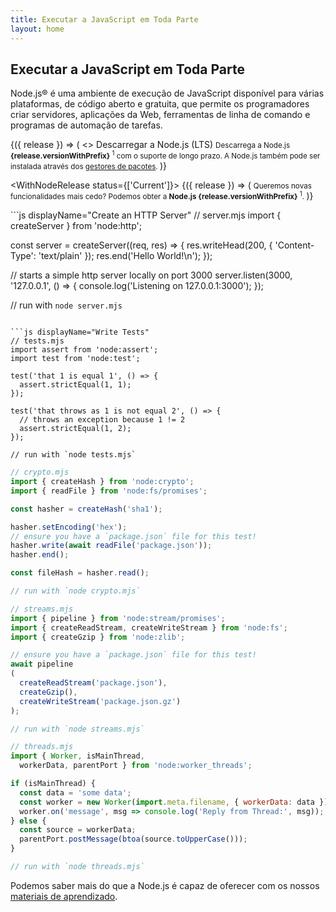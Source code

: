 ```yaml
---
title: Executar a JavaScript em Toda Parte
layout: home
---
```


<section>
<WithBadge section="index" />

<div>
  <h1 className="special">Executar a JavaScript em Toda Parte</h1>

  Node.js® é uma ambiente de execução de JavaScript disponível para várias plataformas, de código aberto e gratuita, que permite os programadores criar servidores, aplicações da Web, ferramentas de linha de comando e programas de automação de tarefas.
</div>

<div>
  <WithNodeRelease status={['LTS']}>
    {({ release }) => (
      <>
        <DownloadButton release={release}>Descarregar a Node.js (LTS)</DownloadButton>
        <small>
          Descarrega a Node.js <b>{release.versionWithPrefix}</b>
          <sup title="Descarrega um instalador da Node.js para a nossa plataforma atual">1</sup> com o suporte de longo prazo.
          A Node.js também pode ser instalada através dos <a href="/download/package-manager">gestores de pacotes</a>.
        </small>
      </>
    )}
  </WithNodeRelease>

  <WithNodeRelease status={['Current']}>
    {({ release }) => (
      <small>
        Queremos novas funcionalidades mais cedo?
        Podemos obter a <b>Node.js <DownloadLink release={release}>{release.versionWithPrefix}</DownloadLink></b>
        <sup title="Descarrega um instalador da Node.js para a nossa plataforma atual">1</sup>.
      </small>
    )}
  </WithNodeRelease>
</div>
</section>

<section>
<div>
  ```js displayName="Create an HTTP Server"
  // server.mjs
  import { createServer } from 'node:http';

  const server = createServer((req, res) => {
    res.writeHead(200, { 'Content-Type': 'text/plain' });
    res.end('Hello World!\n');
  });

  // starts a simple http server locally on port 3000
  server.listen(3000, '127.0.0.1', () => {
    console.log('Listening on 127.0.0.1:3000');
  });

  // run with `node server.mjs`
  ```

  ```js displayName="Write Tests"
  // tests.mjs
  import assert from 'node:assert';
  import test from 'node:test';

  test('that 1 is equal 1', () => {
    assert.strictEqual(1, 1);
  });

  test('that throws as 1 is not equal 2', () => {
    // throws an exception because 1 != 2
    assert.strictEqual(1, 2);
  });

  // run with `node tests.mjs`
  ```

  ```js displayName="Read and Hash a File"
  // crypto.mjs
  import { createHash } from 'node:crypto';
  import { readFile } from 'node:fs/promises';

  const hasher = createHash('sha1');

  hasher.setEncoding('hex');
  // ensure you have a `package.json` file for this test!
  hasher.write(await readFile('package.json'));
  hasher.end();

  const fileHash = hasher.read();

  // run with `node crypto.mjs`
  ```

  ```js displayName="Streams Pipeline"
  // streams.mjs
  import { pipeline } from 'node:stream/promises';
  import { createReadStream, createWriteStream } from 'node:fs';
  import { createGzip } from 'node:zlib';

  // ensure you have a `package.json` file for this test!
  await pipeline
  (
    createReadStream('package.json'),
    createGzip(),
    createWriteStream('package.json.gz')
  );

  // run with `node streams.mjs`
  ```

  ```js displayName="Work with Threads"
  // threads.mjs
  import { Worker, isMainThread,
    workerData, parentPort } from 'node:worker_threads';

  if (isMainThread) {
    const data = 'some data';
    const worker = new Worker(import.meta.filename, { workerData: data });
    worker.on('message', msg => console.log('Reply from Thread:', msg));
  } else {
    const source = workerData;
    parentPort.postMessage(btoa(source.toUpperCase()));
  }

  // run with `node threads.mjs`
  ```
</div>

Podemos saber mais do que a Node.js é capaz de oferecer com os nossos [materiais de aprendizado](/learn).
</section>
